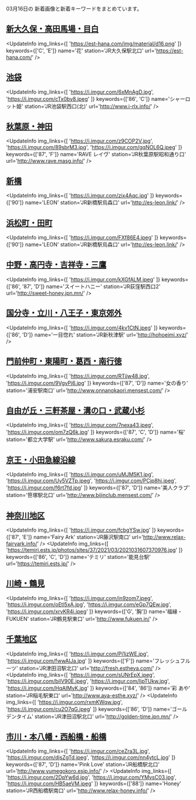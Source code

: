 

03月16日の
新着画像と新着キーワードをまとめています。

<DmmAffiliateIns />

## [新大久保・高田馬場・目白](/busty/0020)
<UpdateInfo
    img_links={[
    'https://est-hana.com/img/material/d16.png'
    ]}
    keywords={['C', 'E']}
    name='花'
    station='JR大久保駅北口'
    url='https://est-hana.com/'
/>
<DmmAffiliateIns />

## [池袋](/busty/0030)
<UpdateInfo
    img_links={[
    'https://i.imgur.com/6xMnAgD.jpg',
    'https://i.imgur.com/cTx0by8.jpeg'
    ]}
    keywords={['86', 'C']}
    name='シャーロット姫'
    station='JR池袋駅西口(北)'
    url='http://www.i-rlx.info/'
/>
<DmmAffiliateIns />

## [秋葉原・神田](/busty/0080)
<UpdateInfo
    img_links={[
    'https://i.imgur.com/z9COP2V.jpg',
    'https://i.imgur.com/89sbrM3.jpg',
    'https://i.imgur.com/gqNOL6Q.jpeg'
    ]}
    keywords={['87', 'F']}
    name='RAVE レイヴ'
    station='JR秋葉原駅昭和通り口'
    url='http://www.rave.masg.info/'
/>
<DmmAffiliateIns />

## [新橋](/busty/0100)
<UpdateInfo
    img_links={[
    'https://i.imgur.com/zix4Aqc.jpg'
    ]}
    keywords={['90']}
    name='LEON'
    station='JR新橋駅烏森口'
    url='http://es-leon.link/'
/>
<DmmAffiliateIns />

## [浜松町・田町](/busty/0110)
<UpdateInfo
    img_links={[
    'https://i.imgur.com/FXf86E4.jpeg'
    ]}
    keywords={['90']}
    name='LEON'
    station='JR新橋駅烏森口'
    url='http://es-leon.link/'
/>
<DmmAffiliateIns />

## [中野・高円寺・吉祥寺・三鷹](/busty/0180)
<UpdateInfo
    img_links={[
    'https://i.imgur.com/kXGfALM.jpeg'
    ]}
    keywords={['86', '87', 'D']}
    name='スイートハニー'
    station='JR荻窪駅西口2'
    url='http://sweet-honey.jpn.mn/'
/>
<DmmAffiliateIns />

## [国分寺・立川・八王子・東京郊外](/busty/0200)
<UpdateInfo
    img_links={[
    'https://i.imgur.com/4kv1CtN.jpeg'
    ]}
    keywords={['86', 'D']}
    name='一目惚れ'
    station='JR新秋津駅'
    url='http://hohoeimi.xyz/'
/>
<DmmAffiliateIns />

## [門前仲町・東陽町・葛西・南行徳](/busty/0240)
<UpdateInfo
    img_links={[
    'https://i.imgur.com/RTjjw48.jpg',
    'https://i.imgur.com/9VgvPj6.jpg'
    ]}
    keywords={['87', 'D']}
    name='女の香り'
    station='浦安駅南口'
    url='http://www.onnanokaori.mensest.com/'
/>
<DmmAffiliateIns />

## [自由が丘・三軒茶屋・溝の口・武蔵小杉](/busty/0250)
<UpdateInfo
    img_links={[
    'https://i.imgur.com/7nexa43.jpeg',
    'https://i.imgur.com/om7zQ6k.jpg'
    ]}
    keywords={['87', 'C', 'D']}
    name='桜'
    station='都立大学駅'
    url='http://www.sakura.esraku.com/'
/>
<DmmAffiliateIns />

## [京王・小田急線沿線](/busty/0260)
<UpdateInfo
    img_links={[
    'https://i.imgur.com/uMJM5K1.jpg',
    'https://i.imgur.com/Uy5VZTp.jpeg',
    'https://i.imgur.com/PCjp8hi.jpeg',
    'https://i.imgur.com/f6rt7fd.jpg'
    ]}
    keywords={['87', 'D']}
    name='美人クラブ'
    station='笹塚駅北口'
    url='http://www.bijinclub.mensest.com/'
/>
<DmmAffiliateIns />

## [神奈川地区](/busty/0300)
<UpdateInfo
    img_links={[
    'https://i.imgur.com/fcbgYSw.jpg'
    ]}
    keywords={['87', 'E']}
    name='Fairy Ark'
    station='JR藤沢駅南口'
    url='http://www.relax-fairyark.info/'
/>
<UpdateInfo
    img_links={[
    'https://temiri.ests.jp/photos/sites/37/2021/03/2021031607370976.jpg'
    ]}
    keywords={['86', 'C', 'D']}
    name='テミリ'
    station='能見台駅'
    url='https://temiri.ests.jp/'
/>
<DmmAffiliateIns />

## [川崎・鶴見](/busty/0320)
<UpdateInfo
    img_links={[
    'https://i.imgur.com/in9zom7.jpeg',
    'https://i.imgur.com/oEtl5xA.jpg',
    'https://i.imgur.com/eGp7QEw.jpg',
    'https://i.imgur.com/xrvKR4i.jpeg'
    ]}
    keywords={['G', '胸']}
    name='福縁・FUKUEN'
    station='JR鶴見駅東口'
    url='http://www.fukuen.in/'
/>
<DmmAffiliateIns />

## [千葉地区](/busty/0500)
<UpdateInfo
    img_links={[
    'https://i.imgur.com/Pi1jzWE.jpg',
    'https://i.imgur.com/fwwAIJa.jpg'
    ]}
    keywords={['F']}
    name='フレッシュフルーツ'
    station='JR津田沼駅北口'
    url='http://fresh.estheya.com/'
/>
<UpdateInfo
    img_links={[
    'https://i.imgur.com/sUNrEpX.jpeg',
    'https://i.imgur.com/bilV90E.jpeg',
    'https://i.imgur.com/IjpTUkw.jpg',
    'https://i.imgur.com/HqAIMyK.jpg'
    ]}
    keywords={['84', '86']}
    name='彩 あや'
    station='JR稲毛駅東口'
    url='http://www.aya-esthe.xyz/'
/>
<UpdateInfo
    img_links={[
    'https://i.imgur.com/rxmKWqw.jpg',
    'https://i.imgur.com/cu2O7qG.jpeg'
    ]}
    keywords={['86', 'D']}
    name='ゴールデンタイム'
    station='JR津田沼駅北口'
    url='http://golden-time.jpn.mn/'
/>
<DmmAffiliateIns />

## [市川・本八幡・西船橋・船橋](/busty/0510)
<UpdateInfo
    img_links={[
    'https://i.imgur.com/ceZra3L.jpg',
    'https://i.imgur.com/djsZgTd.jpeg',
    'https://i.imgur.com/nn4ytcL.jpg'
    ]}
    keywords={['87', 'D']}
    name='Pink Love'
    station='JR船橋駅北口'
    url='http://www.yumegokoro.esjp.info/'
/>
<UpdateInfo
    img_links={[
    'https://i.imgur.com/2DpYw6d.jpg',
    'https://i.imgur.com/YMvsC03.jpg',
    'https://i.imgur.com/HB5aeVM.jpeg'
    ]}
    keywords={['88']}
    name='Honey'
    station='JR西船橋駅南口'
    url='http://www.relax-honey.info/'
/>
<DmmAffiliateIns />

<DmmAffiliateScript />
